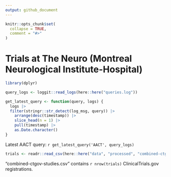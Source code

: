 ```yaml
---
output: github_document
---
```


<!-- README.md is generated from README.Rmd. Please edit that file -->

```r
knitr::opts_chunk$set(
  collapse = TRUE,
  comment = "#>"
)
```

# Trials at The Neuro (Montreal Neurological Institute-Hospital)

```r

library(dplyr)

query_logs <- loggit::read_logs(here::here("queries.log"))

get_latest_query <- function(query, logs) {
  logs |> 
  filter(stringr::str_detect(log_msg, query)) |> 
    arrange(desc(timestamp)) |> 
    slice_head(n = 1) |> 
    pull(timestamp) |> 
    as.Date.character()
}
```

Latest AACT query: `r get_latest_query('AACT', query_logs)`

```r
trials <- readr::read_csv(here::here("data", "processed", "combined-ctgov-studies.csv"))
```

"combined-ctgov-studies.csv" contains `r nrow(trials)` ClinicalTrials.gov registrations.
